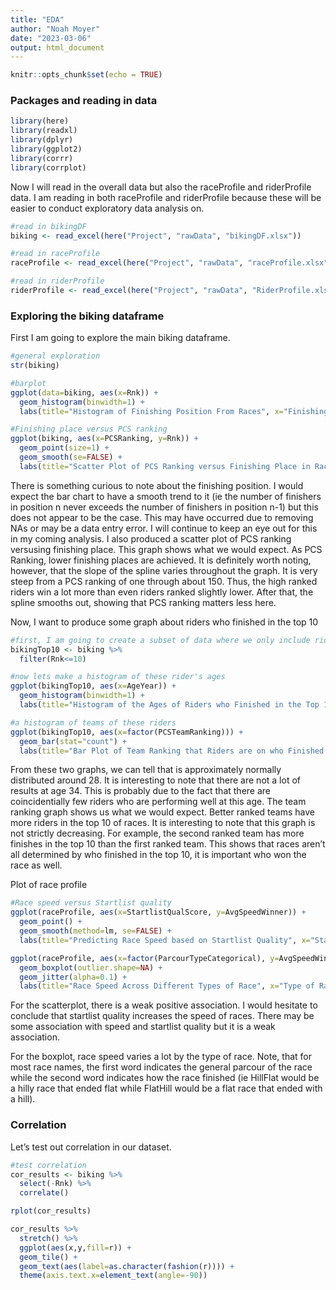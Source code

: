 ```yaml
---
title: "EDA"
author: "Noah Moyer"
date: "2023-03-06"
output: html_document
---
```


```r
knitr::opts_chunk$set(echo = TRUE)
```

### Packages and reading in data
```r
library(here)
library(readxl)
library(dplyr)
library(ggplot2)
library(corrr)
library(corrplot)
```

Now I will read in the overall data but also the raceProfile and riderProfile data. I am reading in both raceProfile and riderProfile because these will be easier to conduct exploratory data analysis on.
```r
#read in bikingDF
biking <- read_excel(here("Project", "rawData", "bikingDF.xlsx"))

#read in raceProfile
raceProfile <- read_excel(here("Project", "rawData", "raceProfile.xlsx"))

#read in riderProfile
riderProfile <- read_excel(here("Project", "rawData", "RiderProfile.xlsx"))
```

### Exploring the biking dataframe
First I am going to explore the main biking dataframe.
```r
#general exploration
str(biking)

#barplot
ggplot(data=biking, aes(x=Rnk)) +
  geom_histogram(binwidth=1) +
  labs(title="Histogram of Finishing Position From Races", x="Finishing Position", y="Count")

#Finishing place versus PCS ranking
ggplot(biking, aes(x=PCSRanking, y=Rnk)) +
  geom_point(size=1) +
  geom_smooth(se=FALSE) +
  labs(title="Scatter Plot of PCS Ranking versus Finishing Place in Races", x="PCS Ranking", y="Finishing Place")
```
  
  
There is something curious to note about the finishing position. I would expect the bar chart to have a smooth trend to it (ie the number of finishers in position n never exceeds the number of finishers in position n-1) but this does not appear to be the case. This may have occurred due to removing NAs or may be a data entry error. I will continue to keep an eye out for this in my coming analysis.
I also produced a scatter plot of PCS ranking versusing finishing place. This graph shows what we would expect. As PCS Ranking, lower finishing places are achieved. It is definitely worth noting, however, that the slope of the spline varies throughout the graph. It is very steep from a PCS ranking of one through about 150. Thus, the high ranked riders win a lot more than even riders ranked slightly lower. After that, the spline smooths out, showing that PCS ranking matters less here.

Now, I want to produce some graph about riders who finished in the top 10
```r
#first, I am going to create a subset of data where we only include riders who finished in the top 10 of a race
bikingTop10 <- biking %>% 
  filter(Rnk<=10)

#now lets make a histogram of these rider's ages
ggplot(bikingTop10, aes(x=AgeYear)) +
  geom_histogram(binwidth=1) +
  labs(title="Histogram of the Ages of Riders who Finished in the Top 10", x="Age", y="Count")

#a histogram of teams of these riders
ggplot(bikingTop10, aes(x=factor(PCSTeamRanking))) +
  geom_bar(stat="count") +
  labs(title="Bar Plot of Team Ranking that Riders are on who Finished in the Top 10", x="Team Ranking (according to PCS)", y="Count")
```

From these two graphs, we can tell that is approximately normally distributed around 28. It is interesting to note that there are not a lot of results at age 34. This is probably due to the fact that there are coincidentially few riders who are performing well at this age.
The team ranking graph shows us what we would expect. Better ranked teams have more riders in the top 10 of races. It is interesting to note that this graph is not strictly decreasing. For example, the second ranked team has more finishes in the top 10 than the first ranked team. This shows that races aren't all determined by who finished in the top 10, it is important who won the race as well.

Plot of race profile
```r
#Race speed versus Startlist quality
ggplot(raceProfile, aes(x=StartlistQualScore, y=AvgSpeedWinner)) +
  geom_point() +
  geom_smooth(method=lm, se=FALSE) +
  labs(title="Predicting Race Speed based on Startlist Quality", x="Startlist Quality", y="Speed of Race (km/hr)")

ggplot(raceProfile, aes(x=factor(ParcourTypeCategorical), y=AvgSpeedWinner)) +
  geom_boxplot(outlier.shape=NA) +
  geom_jitter(alpha=0.1) +
  labs(title="Race Speed Across Different Types of Race", x="Type of Race", y="Race Speed (km/hr)")
```

For the scatterplot, there is a weak positive association. I would hesitate to conclude that startlist quality increases the speed of races. There may be some association with speed and startlist quality but it is a weak association.

For the boxplot, race speed varies a lot by the type of race. Note, that for most race names, the first word indicates the general parcour of the race while the second word indicates how the race finished (ie HillFlat would be a hilly race that ended flat while FlatHill would be a flat race that ended with a hill).

### Correlation
Let's test out correlation in our dataset.
```r
#test correlation
cor_results <- biking %>% 
  select(-Rnk) %>% 
  correlate()

rplot(cor_results)

cor_results %>% 
  stretch() %>% 
  ggplot(aes(x,y,fill=r)) +
  geom_tile() +
  geom_text(aes(label=as.character(fashion(r)))) +
  theme(axis.text.x=element_text(angle=-90))
```